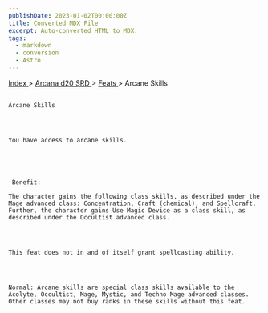 ```yaml
---
publishDate: 2023-01-02T00:00:00Z
title: Converted MDX File
excerpt: Auto-converted HTML to MDX.
tags:
  - markdown
  - conversion
  - Astro
---
```


[
Index
](-index) >
[
Arcana d20 SRD
](arcana-d20-srd-index) >
[
Feats
](arcana-d20-srd-feats-index) > Arcane Skills

##

    Arcane Skills




    You have access to arcane skills.





     Benefit:

    The character gains the following class skills, as described under the Mage advanced class: Concentration, Craft (chemical), and Spellcraft. Further, the character gains Use Magic Device as a class skill, as described under the Occultist advanced class.




    This feat does not in and of itself grant spellcasting ability.




    Normal: Arcane skills are special class skills available to the Acolyte, Occultist, Mage, Mystic, and Techno Mage advanced classes. Other classes may not buy ranks in these skills without this feat.
